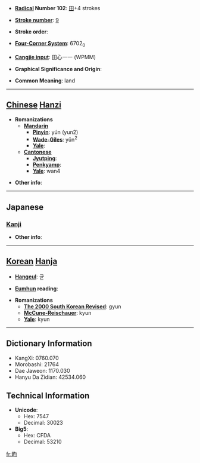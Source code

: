* '''[[Wiktionary:Chinese radical index| Radical]] Number 102''': [[Wiktionary:Chinese radical index 田|田]]+4 strokes

* '''[[Wiktionary:Chinese total strokes index|Stroke number]]''': [[Wiktionary:Chinese total strokes index 9|9]]

* '''Stroke order''': 

* '''[[Wiktionary:Chinese four corner index|Four-Corner System]]''': 6702<sub>0</sub>

* '''[[Wiktionary:Chinese Cangjie index|Cangjie input]]''': 田心一一 (WPMM)

* '''Graphical Significance and Origin''': 

* '''Common Meaning''': land

----

== [[Chinese]] [[Hanzi]] ==

* '''Romanizations'''
** '''[[Mandarin]]'''
*** '''[[Pinyin]]''': yún (yun2)
*** '''[[Wade-Giles]]''': yün<sup>2</sup>
*** '''[[Yale]]''': 
** '''[[Cantonese]]'''
*** '''[[Jyutping]]''':
*** '''[[Penkyamp]]''': 
*** '''[[Yale]]''': wan4

* '''Other info''': 

----

==Japanese==
===[[Kanji]]===
{{kanji|on readings=[[いん]] (in), [[しゅん]] (shun), [[きん]] (kin)|kun readings=[[たがやす]] (tagayasu)}}

* '''Other info''':  

----

== [[Korean]] [[Hanja]] ==

* '''[[Hangeul]]''': 균

* '''[[Eumhun]] reading''': 

* '''Romanizations'''
** '''[[The 2000 South Korean Revised Romanization|The 2000 South Korean Revised]]''': gyun
** '''[[McCune-Reischauer]]''': kyun
** '''[[Yale]]''': kyun

----

== Dictionary Information ==

* KangXi: 0760.070
* Morobashi: 21764
* Dae Jaweon: 1170.030
* Hanyu Da Zidian: 42534.060

== Technical Information ==

* '''Unicode''':
** Hex: 7547
** Decimal: 30023
* '''Big5''':
** Hex: CFDA
** Decimal: 53210

[[fr:畇]]